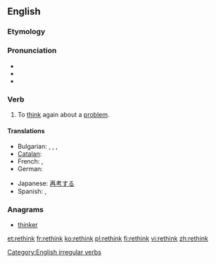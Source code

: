 ==English==

===Etymology===
{{prefix|re|think}}

===Pronunciation===
* {{IPA|/riːˈθɪŋk/}}
* {{audio|en-us-rethink.ogg|Audio (US)}}
* {{rhymes|ɪŋk}}

===Verb===
{{en-verb|rethinks|rethinking|rethought}}

# To [[think]] again about a [[problem]].

====Translations====
{{trans-top|think again about a problem}}
* Bulgarian: {{t|bg|премислям|tr=premísljam|sc=Cyrl}}, {{t|bg|премисля|tr=premíslja|sc=Cyrl}}, {{t|bg|обмислям|tr=obmísljam|sc=Cyrl}}, {{t|bg|обмисля|tr=obmíslja|sc=Cyrl}}
* [[Catalan]]: {{t|ca|repensar}}
* French: {{t+|fr|repenser}}, {{t+|fr|réfléchir}}
* German: {{t+|de|überdenken}}
{{trans-mid}}
* Japanese: [[再考]]する
* Spanish: {{t|es|repensar}}, {{t|es|reflexionar}}
{{trans-bottom}}

===Anagrams===
* [[thinker#English|thinker]]

[[Category:English irregular verbs]]

[[et:rethink]]
[[fr:rethink]]
[[ko:rethink]]
[[pl:rethink]]
[[fi:rethink]]
[[vi:rethink]]
[[zh:rethink]]
